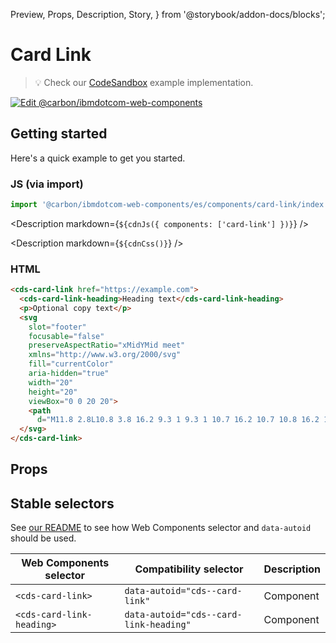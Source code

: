   Preview,
  Props,
  Description,
  Story,
} from '@storybook/addon-docs/blocks';

# Card Link

> 💡 Check our
> [CodeSandbox](https://githubbox.com/carbon-design-system/carbon-for-ibm-dotcom/tree/main/packages/web-components/examples/codesandbox/components/card-link)
> example implementation.

[![Edit @carbon/ibmdotcom-web-components](https://codesandbox.io/static/img/play-codesandbox.svg)](https://githubbox.com/carbon-design-system/carbon-for-ibm-dotcom/tree/main/packages/web-components/examples/codesandbox/components/card-link)

## Getting started

Here's a quick example to get you started.

### JS (via import)

```javascript
import '@carbon/ibmdotcom-web-components/es/components/card-link/index.js';
```

<Description markdown={`${cdnJs({ components: ['card-link'] })}`} />

<Description markdown={`${cdnCss()}`} />

### HTML

```html
<cds-card-link href="https://example.com">
  <cds-card-link-heading>Heading text</cds-card-link-heading>
  <p>Optional copy text</p>
  <svg
    slot="footer"
    focusable="false"
    preserveAspectRatio="xMidYMid meet"
    xmlns="http://www.w3.org/2000/svg"
    fill="currentColor"
    aria-hidden="true"
    width="20"
    height="20"
    viewBox="0 0 20 20">
    <path
      d="M11.8 2.8L10.8 3.8 16.2 9.3 1 9.3 1 10.7 16.2 10.7 10.8 16.2 11.8 17.2 19 10z"></path>
  </svg>
</cds-card-link>
```

## Props

<Props of="cds-card-link" />

## Stable selectors

See
[our README](https://github.com/carbon-design-system/carbon-for-ibm-dotcom/tree/main/packages/web-components#stable-selectors-for-analytics-and-integratione2e-testing-in-web-components)
to see how Web Components selector and `data-autoid` should be used.

| Web Components selector   | Compatibility selector                 | Description |
| ------------------------- | -------------------------------------- | ----------- |
| `<cds-card-link>`         | `data-autoid="cds--card-link"`         | Component   |
| `<cds-card-link-heading>` | `data-autoid="cds--card-link-heading"` | Component   |

<Description markdown={contributing} />
